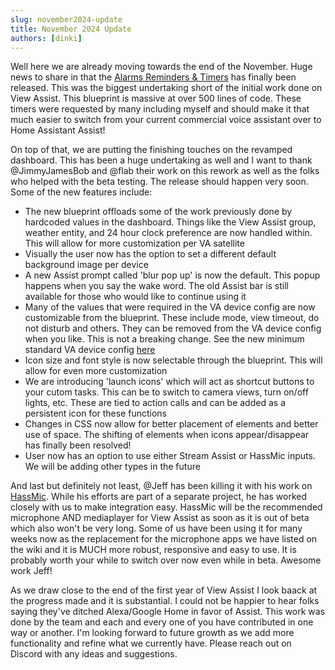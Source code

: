 ```yaml
---
slug: november2024-update
title: November 2024 Update
authors: [dinki]
---
```


Well here we are already moving towards the end of the November.  Huge news to share in that the [Alarms Reminders & Timers](/docs/extend-functionality/sentences/alarms-reminders-timers.md) has finally been released.  This was the biggest undertaking short of the initial work done on View Assist.  This blueprint is massive at over 500 lines of code.  These timers were requested by many including myself and should make it that much easier to switch from your current commercial voice assistant over to Home Assistant Assist!

On top of that, we are putting the finishing touches on the revamped dashboard.  This has been a huge undertaking as well and I want to thank @JimmyJamesBob and @flab their work on this rework as well as the folks who helped with the beta testing.  The release should happen very soon.  Some of the new features include:

* The new blueprint offloads some of the work previously done by hardcoded values in the dashboard.  Things like the View Assist group, weather entity, and 24 hour clock preference are now handled within.  This will allow for more customization per VA satellite
* Visually the user now has the option to set a different default background image per device
* A new Assist prompt called 'blur pop up' is now the default.  This popup happens when you say the wake word.  The old Assist bar is still available for those who would like to continue using it
* Many of the values that were required in the VA device config are now customizable from the blueprint.  These include mode, view timeout, do not disturb and others.  They can be removed from the VA device config when you like.  This is not a breaking change.  See the new minimum standard VA device config [here](https://github.com/dinki/View-Assist/blob/viewassist-dashboard2.0/View%20Assist%20device%20configuration/device_config_example.yaml)
* Icon size and font style is now selectable through the blueprint.  This will allow for even more customization
* We are introducing 'launch icons' which will act as shortcut buttons to your cutom tasks.  This can be to switch to camera views, turn on/off lights, etc.  These are tied to action calls and can be added as a persistent icon for these functions
* Changes in CSS now allow for better placement of elements and better use of space.  The shifting of elements when icons appear/disappear has finally been resolved!
* User now has an option to use either Stream Assist or HassMic inputs.  We will be adding other types in the future

And last but definitely not least, @Jeff has been killing it with his work on [HassMic](https://github.com/jeffc/hassmic).  While his efforts are part of a separate project, he has worked closely with us to make integration easy.  HassMic will be the recommended microphone AND mediaplayer for View Assist as soon as it is out of beta which also won't be very long.  Some of us have been using it for many weeks now as the replacement for the microphone apps we have listed on the wiki and it is MUCH more robust, responsive and easy to use.  It is probably worth your while to switch over now even while in beta.  Awesome work Jeff!

As we draw close to the end of the first year of View Assist I look baack at the progress made and it is substantial.  I could not be happier to hear folks saying they've ditched Alexa/Google Home in favor of Assist.  This work was done by the team and each and every one of you have contributed in one way or another.  I'm looking forward to future growth as we add more functionality and refine what we currently have.  Please reach out on Discord with any ideas and suggestions.
